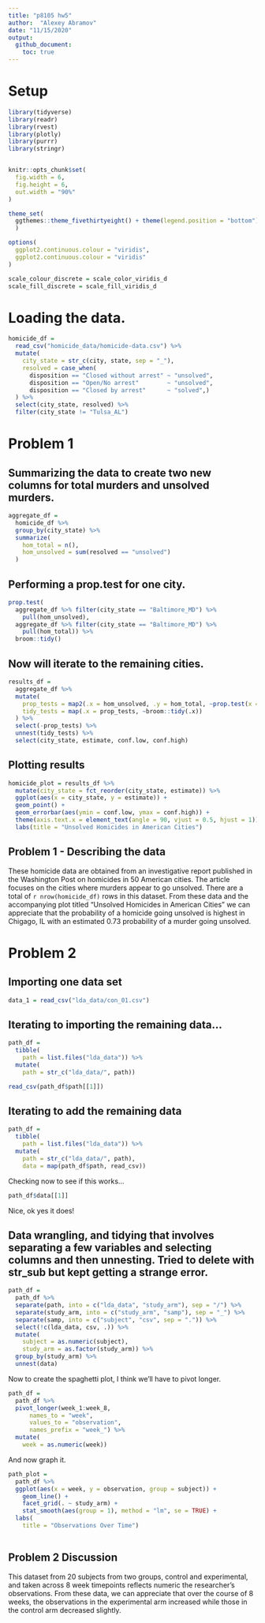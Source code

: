 ```yaml
---
title: "p8105 hw5"
author:  "Alexey Abramov"
date: "11/15/2020"
output: 
  github_document:
    toc: true
---
```


# Setup

```r
library(tidyverse)
library(readr)
library(rvest)
library(plotly)
library(purrr)
library(stringr)


knitr::opts_chunk$set(
  fig.width = 6,
  fig.height = 6,
  out.width = "90%"
)

theme_set(
  ggthemes::theme_fivethirtyeight() + theme(legend.position = "bottom")
  )

options(
  ggplot2.continuous.colour = "viridis",
  ggplot2.continuous.colour = "viridis"
)

scale_colour_discrete = scale_color_viridis_d
scale_fill_discrete = scale_fill_viridis_d
```

# Loading the data.

```r
homicide_df = 
  read_csv("homicide_data/homicide-data.csv") %>% 
  mutate(
    city_state = str_c(city, state, sep = "_"),
    resolved = case_when(
      disposition == "Closed without arrest" ~ "unsolved",
      disposition == "Open/No arrest"        ~ "unsolved",
      disposition == "Closed by arrest"      ~ "solved",)
  ) %>% 
  select(city_state, resolved) %>% 
  filter(city_state != "Tulsa_AL")
```

# Problem 1

## Summarizing the data to create two new columns for total murders and unsolved murders.  

```r
aggregate_df = 
  homicide_df %>% 
  group_by(city_state) %>% 
  summarize(
    hom_total = n(),
    hom_unsolved = sum(resolved == "unsolved")
  )
```

## Performing a prop.test for one city.  

```r
prop.test(
  aggregate_df %>% filter(city_state == "Baltimore_MD") %>%
    pull(hom_unsolved), 
  aggregate_df %>% filter(city_state == "Baltimore_MD") %>% 
    pull(hom_total)) %>% 
  broom::tidy()
```

## Now will iterate to the remaining cities.  

```r
results_df = 
  aggregate_df %>% 
  mutate(
    prop_tests = map2(.x = hom_unsolved, .y = hom_total, ~prop.test(x = .x, n = .y)),
    tidy_tests = map(.x = prop_tests, ~broom::tidy(.x))
  ) %>% 
  select(-prop_tests) %>% 
  unnest(tidy_tests) %>% 
  select(city_state, estimate, conf.low, conf.high)
```

## Plotting results

```r
homicide_plot = results_df %>% 
  mutate(city_state = fct_reorder(city_state, estimate)) %>% 
  ggplot(aes(x = city_state, y = estimate)) +
  geom_point() + 
  geom_errorbar(aes(ymin = conf.low, ymax = conf.high)) + 
  theme(axis.text.x = element_text(angle = 90, vjust = 0.5, hjust = 1)) +
  labs(title = "Unsolved Homicides in American Cities")
```

## Problem 1 -  Describing the data

These homicide data are obtained from an investigative report published in the Washington Post on homicides in 50 American cities.  The article focuses on the cities where murders appear to go unsolved. There are a total of `r nrow(homicide_df)` rows in this dataset. From these data and the accompanying plot titled "Unsolved Homicides in American Cities" we can appreciate that the probability of a homicide going unsolved is highest in Chigago, IL with an estimated 0.73 probability of a murder going unsolved.   

# Problem 2

## Importing one data set 

```r
data_1 = read_csv("lda_data/con_01.csv")
```

## Iterating to importing the remaining data... 

```r
path_df = 
  tibble(
    path = list.files("lda_data")) %>% 
  mutate(
    path = str_c("lda_data/", path))

read_csv(path_df$path[[1]])
```

## Iterating to add the remaining data

```r
path_df = 
  tibble(
    path = list.files("lda_data")) %>% 
  mutate(
    path = str_c("lda_data/", path),
    data = map(path_df$path, read_csv))
```

Checking now to see if this works...

```r
path_df$data[[1]]
```

Nice, ok yes it does!

## Data wrangling, and tidying that involves separating a few variables and selecting columns and then unnesting. Tried to delete with str_sub but kept getting a strange error.  

```r
path_df =
  path_df %>% 
  separate(path, into = c("lda_data", "study_arm"), sep = "/") %>% 
  separate(study_arm, into = c("study_arm", "samp"), sep = "_") %>% 
  separate(samp, into = c("subject", "csv", sep = ".")) %>% 
  select(!c(lda_data, csv, .)) %>% 
  mutate(
    subject = as.numeric(subject),
    study_arm = as.factor(study_arm)) %>% 
  group_by(study_arm) %>% 
  unnest(data)
```

Now to create the spaghetti plot, I think we'll have to pivot longer.

```r
path_df =
  path_df %>% 
  pivot_longer(week_1:week_8, 
      names_to = "week", 
      values_to = "observation",
      names_prefix = "week_") %>% 
  mutate(
    week = as.numeric(week))
```

And now graph it.

```r
path_plot = 
  path_df %>% 
  ggplot(aes(x = week, y = observation, group = subject)) +
    geom_line() + 
    facet_grid(. ~ study_arm) +  
    stat_smooth(aes(group = 1), method = "lm", se = TRUE) +
  labs(
    title = "Observations Over Time")
  
```

## Problem 2 Discussion

This dataset from 20 subjects from two groups, control and experimental, and taken across 8 week timepoints reflects numeric the researcher's observations. From these data, we can appreciate that over the course of 8 weeks, the observations in the experimental arm increased while those in the control arm decreased slightly.  